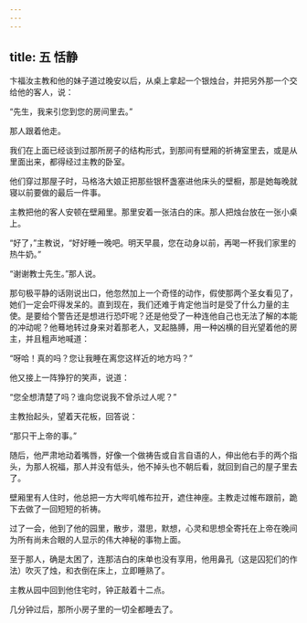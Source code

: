 ```yaml
---
---
---
```

title: 五 恬静
---




卞福汝主教和他的妹子道过晚安以后，从桌上拿起一个银烛台，并把另外那一个交给他的客人，说：

“先生，我来引您到您的房间里去。”

那人跟着他走。

我们在上面已经谈到过那所房子的结构形式，到那间有壁厢的祈祷室里去，或是从里面出来，都得经过主教的卧室。

他们穿过那屋子时，马格洛大娘正把那些银杯盏塞进他床头的壁橱，那是她每晚就寝以前要做的最后一件事。

主教把他的客人安顿在壁厢里。那里安着一张洁白的床。那人把烛台放在一张小桌上。

“好了，”主教说，“好好睡一晚吧。明天早晨，您在动身以前，再喝一杯我们家里的热牛奶。”

“谢谢教士先生。”那人说。

那句极平静的话刚说出口，他忽然加上一个奇怪的动作，假使那两个圣女看见了，她们一定会吓得发呆的。直到现在，我们还难于肯定他当时是受了什么力量的主使。是要给个警告还是想进行恐吓呢？还是他受了一种连他自己也无法了解的本能的冲动呢？他蓦地转过身来对着那老人，叉起胳膊，用一种凶横的目光望着他的房主，并且粗声地喊道：

“呀哈！真的吗？您让我睡在离您这样近的地方吗？”

他又接上一阵狰狞的笑声，说道：

“您全想清楚了吗？谁向您说我不曾杀过人呢？”

主教抬起头，望着天花板，回答说：

“那只干上帝的事。”

随后，他严肃地动着嘴唇，好像一个做祷告或自言自语的人，伸出他右手的两个指头，为那人祝福，那人并没有低头，他不掉头也不朝后看，就回到自己的屋子里去了。

壁厢里有人住时，他总把一方大哔叽帷布拉开，遮住神座。主教走过帷布跟前，跪下去做了一回短短的祈祷。

过了一会，他到了他的园里，散步，潜思，默想，心灵和思想全寄托在上帝在晚间为所有尚未合眼的人显示的伟大神秘的事物上面。

至于那人，确是太困了，连那洁白的床单也没有享用，他用鼻孔（这是囚犯们的作法）吹灭了烛，和衣倒在床上，立即睡熟了。

主教从园中回到他住宅时，钟正敲着十二点。

几分钟过后，那所小房子里的一切全都睡去了。